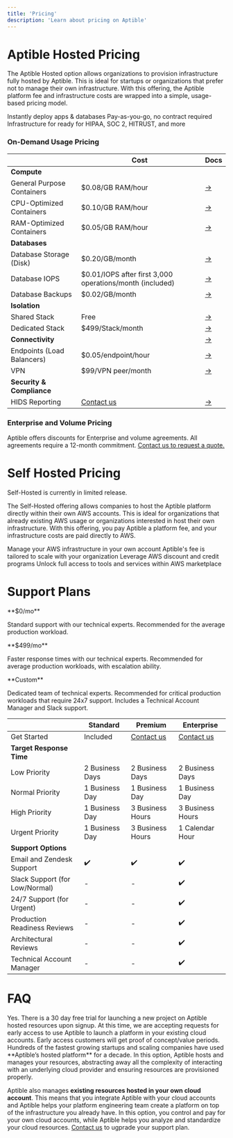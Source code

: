 ```yaml
---
title: 'Pricing'
description: 'Learn about pricing on Aptible'
---
```

# Aptible Hosted Pricing

The Aptible Hosted option allows organizations to provision infrastructure fully hosted by Aptible. This is ideal for startups or organizations that prefer not to manage their own infrastructure. With this offering, the Aptible platform fee and infrastructure costs are wrapped into a simple, usage-based pricing model.

 
<CardGroup cols={3}>
 <Card title="Get started in minutes" icon="sparkles" iconType="duotone">
  Instantly deploy apps & databases
    <Card title="Sign up→" href="">
    </Card>
  </Card>
  <Card title="Simple pricing, fully on-demand" icon="play" iconType="duotone">
  Pay-as-you-go, no contract required   
  </Card>
  <Card title="Fast track compliance" icon="shield-halved" iconType="duotone">
  Infrastructure for ready for HIPAA, SOC 2, HITRUST, and more
  </Card>
  
</CardGroup>


### On-Demand Usage Pricing

|  | Cost | Docs |
| ----------- | ---- | ---- |
| **Compute** | | |
| General Purpose Containers | $0.08/GB RAM/hour | [→]() |
| CPU-Optimized Containers | $0.10/GB RAM/hour | [→]() |
| RAM-Optimized Containers | $0.05/GB RAM/hour |[→]() |
| **Databases** | | |
| Database Storage (Disk) | $0.20/GB/month | [→]() |
| Database IOPS | $0.01/IOPS after first 3,000 operations/month (included) |[→]() |
| Database Backups  |$0.02/GB/month | [→]() |
| **Isolation**  | | |
| Shared Stack  | Free | [→]() |
| Dedicated Stack  | $499/Stack/month | [→]() |
| **Connectivity** | | [→]() |
| Endpoints (Load Balancers) | $0.05/endpoint/hour | [→]() |
| VPN | $99/VPN peer/month | [→]() |
| **Security & Compliance** | | |
| HIDS Reporting | [Contact us]() | [→]() |


### Enterprise and Volume Pricing

Aptible offers discounts for Enterprise and volume agreements. All agreements require a 12-month commitment. [Contact us to request a quote.](https://app.aptible.com/contact) 

# Self Hosted Pricing

<Info>Self-Hosted is currently in limited release. </Info>

The Self-Hosted offering allows companies to host the Aptible platform directly within their own AWS accounts. This is ideal for organizations that already existing AWS usage or organizations interested in host their own infrastructure. With this offering, you pay Aptible a platform fee, and your infrastructure costs are paid directly to AWS.

<CardGroup cols={4}>
  <Card title="Unified Infrastructure" icon="badge-check" iconType="duotone">
  Manage your AWS infrastructure in your own account
  <Card title="Request Access→" href="">
    </Card>
  </Card>
  <Card title="Custom pricing designed for scale" icon="messages-dollar" iconType="duotone">
  Aptible's fee is tailored to scale with your organization
  </Card>
  <Card title="Infrastructure costs paid directly to AWS" icon="aws" iconType="duotone">
  Leverage AWS discount and credit programs
  </Card>
  <Card title="Full access to AWS tools" icon="unlock" iconType="duotone">
   Unlock full access to tools and services within AWS marketplace
  </Card>
</CardGroup>


# Support Plans

<CardGroup cols={3}>
  <Card title="Standard" icon="signal-fair">
  **$0/mo**
  
  Standard support with our technical experts. Recommended for the average production workload.

  </Card>
  <Card title="Premium" icon="signal-good">
   **$499/mo**

  Faster response times with our technical experts. Recommended for average production workloads, with escalation ability.


  </Card>
  <Card title="Enterprise" icon="signal-strong">
  **Custom**

  Dedicated team of technical experts. Recommended for critical production workloads that require 24x7 support. Includes a Technical Account Manager and Slack support.

  </Card>
</CardGroup>

|  | Standard | Premium | Enterprise |
| - | -------- | -------- | --------- |
| Get Started | Included | [Contact us](https://app.aptible.com/contact) | [Contact us](https://app.aptible.com/contact) |
| **Target Response Time** | | | |
| Low Priority | 2 Business Days |  2 Business Days |  2 Business Days  |
| Normal Priority | 1 Business Day | 1 Business Day | 1 Business Day |
| High Priority |1 Business Day | 3 Business Hours| 3 Business Hours|
| Urgent Priority | 1 Business Day |3 Business Hours | 1 Calendar Hour|
| **Support Options** | | | |
| Email and Zendesk Support | ✔️ | ✔️ | ✔️ |
| Slack Support (for Low/Normal) | - | - | ✔️ |
| 24/7 Support (for Urgent) | - | - | ✔️ |
| Production Readiness Reviews | - | - | ✔️ |
| Architectural Reviews | - | - | ✔️ |
| Technical Account Manager | - | - | ✔️ |

# FAQ
<AccordionGroup>
  <Accordion title="Does Aptible offer free trials?">
  Yes. There is a 30 day free trial for launching a new project on Aptible hosted resources upon signup.
  At this time, we are accepting requests for early access to use Aptible to launch a platform in your existing cloud accounts. Early access customers will get proof of concept/value periods.
  </Accordion>
  <Accordion title="What’s the difference between the Aptible Hosted and Self Hosted options?">
  Hundreds of the fastest growing startups and scaling companies have used **Aptible’s hosted platform** for a decade. In this option, Aptible hosts and manages your resources, abstracting away all the complexity of interacting with an underlying cloud provider and ensuring resources are provisioned properly.

  Aptible also manages **existing resources hosted in your own cloud account**. This means that you integrate Aptible with your cloud accounts and Aptible helps your platform engineering team create a platform on top of the infrastructure you already have. In this option, you control and pay for your own cloud accounts, while Aptible helps you analyze and standardize your cloud resources.
  </Accordion>
  <Accordion title="How can I upgrade my support plan?">
  [Contact us](https://app.aptible.com/contact) to ugprade your support plan.
  </Accordion>
</AccordionGroup>

